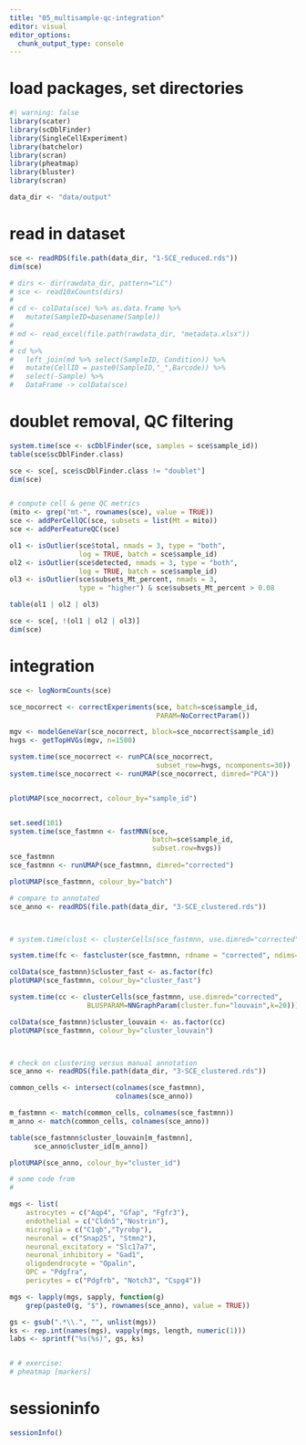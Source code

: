 ```yaml
---
title: "05_multisample-qc-integration"
editor: visual
editor_options: 
  chunk_output_type: console
---
```


# load packages, set directories

```r
#| warning: false
library(scater)
library(scDblFinder)
library(SingleCellExperiment)
library(batchelor)
library(scran)
library(pheatmap)
library(bluster)
library(scran)

data_dir <- "data/output"
```

# read in dataset

```r
sce <- readRDS(file.path(data_dir, "1-SCE_reduced.rds"))
dim(sce)

# dirs <- dir(rawdata_dir, pattern="LC")
# sce <- read10xCounts(dirs)
# 
# cd <- colData(sce) %>% as.data.frame %>% 
#   mutate(SampleID=basename(Sample))
# 
# md <- read_excel(file.path(rawdata_dir, "metadata.xlsx"))
# 
# cd %>% 
#   left_join(md %>% select(SampleID, Condition)) %>%
#   mutate(CellID = paste0(SampleID,"_",Barcode)) %>%
#   select(-Sample) %>%
#   DataFrame -> colData(sce)


```

# doublet removal, QC filtering

```r
system.time(sce <- scDblFinder(sce, samples = sce$sample_id))
table(sce$scDblFinder.class)

sce <- sce[, sce$scDblFinder.class != "doublet"]
dim(sce)


# compute cell & gene QC metrics
(mito <- grep("mt-", rownames(sce), value = TRUE))
sce <- addPerCellQC(sce, subsets = list(Mt = mito))
sce <- addPerFeatureQC(sce)

ol1 <- isOutlier(sce$total, nmads = 3, type = "both", 
                 log = TRUE, batch = sce$sample_id)
ol2 <- isOutlier(sce$detected, nmads = 3, type = "both", 
                 log = TRUE, batch = sce$sample_id)
ol3 <- isOutlier(sce$subsets_Mt_percent, nmads = 3, 
                 type = "higher") & sce$subsets_Mt_percent > 0.08

table(ol1 | ol2 | ol3)

sce <- sce[, !(ol1 | ol2 | ol3)]
dim(sce)
```

# integration

```r

sce <- logNormCounts(sce)

sce_nocorrect <- correctExperiments(sce, batch=sce$sample_id,
                                    PARAM=NoCorrectParam())

mgv <- modelGeneVar(sce_nocorrect, block=sce_nocorrect$sample_id)
hvgs <- getTopHVGs(mgv, n=1500)

system.time(sce_nocorrect <- runPCA(sce_nocorrect, 
                                    subset_row=hvgs, ncomponents=30))
system.time(sce_nocorrect <- runUMAP(sce_nocorrect, dimred="PCA"))


plotUMAP(sce_nocorrect, colour_by="sample_id")


set.seed(101)
system.time(sce_fastmnn <- fastMNN(sce, 
                                   batch=sce$sample_id,
                                   subset.row=hvgs))
sce_fastmnn
sce_fastmnn <- runUMAP(sce_fastmnn, dimred="corrected")

plotUMAP(sce_fastmnn, colour_by="batch")

```

```r

# compare to annotated
sce_anno <- readRDS(file.path(data_dir, "3-SCE_clustered.rds"))



# system.time(clust <- clusterCells(sce_fastmnn, use.dimred="corrected"))

system.time(fc <- fastcluster(sce_fastmnn, rdname = "corrected", ndims=20, k=500))

colData(sce_fastmnn)$cluster_fast <- as.factor(fc)
plotUMAP(sce_fastmnn, colour_by="cluster_fast")

system.time(cc <- clusterCells(sce_fastmnn, use.dimred="corrected",
                   BLUSPARAM=NNGraphParam(cluster.fun="louvain",k=20)))

colData(sce_fastmnn)$cluster_louvain <- as.factor(cc)
plotUMAP(sce_fastmnn, colour_by="cluster_louvain")



# check on clustering versus manual annotation
sce_anno <- readRDS(file.path(data_dir, "3-SCE_clustered.rds"))

common_cells <- intersect(colnames(sce_fastmnn), 
                          colnames(sce_anno))

m_fastmnn <- match(common_cells, colnames(sce_fastmnn))
m_anno <- match(common_cells, colnames(sce_anno))

table(sce_fastmnn$cluster_louvain[m_fastmnn],
      sce_anno$cluster_id[m_anno])

plotUMAP(sce_anno, colour_by="cluster_id")

# some code from
# 

mgs <- list(
    astrocytes = c("Aqp4", "Gfap", "Fgfr3"),
    endothelial = c("Cldn5","Nostrin"),
    microglia = c("C1qb","Tyrobp"),
    neuronal = c("Snap25", "Stmn2"),
    neuronal_excitatory = "Slc17a7",
    neuronal_inhibitory = "Gad1",
    oligodendrocyte = "Opalin",
    OPC = "Pdgfra",
    pericytes = c("Pdgfrb", "Notch3", "Cspg4"))

mgs <- lapply(mgs, sapply, function(g) 
    grep(paste0(g, "$"), rownames(sce_anno), value = TRUE))

gs <- gsub(".*\\.", "", unlist(mgs))
ks <- rep.int(names(mgs), vapply(mgs, length, numeric(1)))
labs <- sprintf("%s(%s)", gs, ks)


# # exercise: 
# pheatmap [markers]
```

# sessioninfo

```r
sessionInfo()
```
